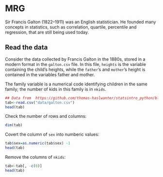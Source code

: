 # MRG

Sir Francis Galton (1822–1911) was an English statistician. He founded many concepts in statistics, such as correlation, quartile, percentile and regression, that are still being used today.



## Read the data

Consider the data collected by Francis Galton in the 1880s, stored in a modern format in the `galton.csv` file. In this file, `heights` is the variable containing the child’s heights, while the `father`’s and `mother`’s height is contained in the variables father and mother.

The family variable is a numerical code identifying children in the same family; the number of kids in this family is in `nkids`.



```r
## Data from  https://github.com/thomas-haslwanter/statsintro_python/blob/master/ISP/Code_Quantlets/08_TestsMeanValues/anovaOneway/galton.csv
tab<-read.csv("data/galton.csv")
head(tab)
```

Check the number of rows and columns:

```r
dim(tab)
```

Covert the column of `sex` into numberic values:

```r
tab$sex=as.numeric(tab$sex) -1 
head(tab)
```
Remove the columns of `nkids`: 

```r
tab<-tab[, -c(6)]
head(tab)
```









